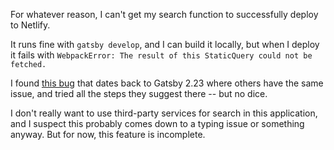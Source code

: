 For whatever reason, I can't get my search function to successfully deploy to Netlify.

It runs fine with `gatsby develop`, and I can build it locally, but when I deploy it fails with `WebpackError: The result of this StaticQuery could not be fetched.`

I found [this bug](https://github.com/gatsbyjs/gatsby/issues/24890) that dates back to Gatsby 2.23 where others have the same issue, and tried all the steps they suggest there -- but no dice.

I don't really want to use third-party services for search in this application, and I suspect this probably comes down to a typing issue or something anyway. But for now, this feature is incomplete.
